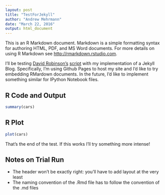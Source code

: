 ```yaml
---
layout: post
title: "TestForJekyll"
author: "Andrew Mehrmann"
date: "March 22, 2016"
output: html_document
---
```


This is an R Markdown document. Markdown is a simple formatting syntax for authoring HTML, PDF, and MS Word documents. For more details on using R Markdown see <http://rmarkdown.rstudio.com>.

I'll be testing [David Robinson's](http://varianceexplained.org/about/) [script](https://github.com/dgrtwo/dgrtwo.github.com/blob/master/_scripts/knitpages.R) with my implementation of a Jekyll Blog. Specifically, I'm using Github Pages to host my site and I'd like to try embedding RMardown documents. In the future, I'd like to implement something similar for IPython Notebook files.

## R Code and Output

```r
summary(cars)
```

## R Plot

```r
plot(cars)
```

That's the end of the test. If this works I'll try something more intense!

## Notes on Trial Run

* The header won't be exactly right: you'll have to add layout at the very least
* The naming convention of the .Rmd file has to follow the convention of the .md files
